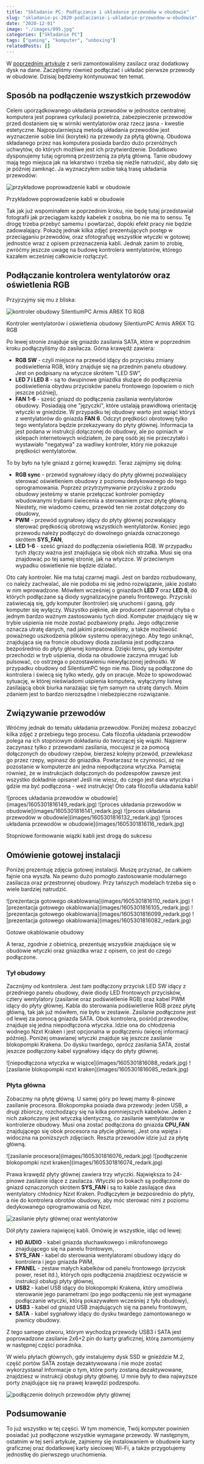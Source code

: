 ```yaml
---
title: "Składanie PC: Podłączanie i układanie przewodów w obudowie"
slug: "skladanie-pc-2020-podlaczanie-i-ukladanie-przewodow-w-obudowie"
date: "2020-12-01"
image: "./images/095.jpg"
categories: ["Składanie PC"]
tags: ["gaming", "komputer", "unboxing"]
relatedPosts: []
---
```


W [poprzednim artykule](/skladanie-pc-2020-montaz-zasilacza-oraz-dyskow-na-dane) z serii zamontowaliśmy zasilacz oraz dodatkowy dysk na dane. Zaczęliśmy również podłączać i układać pierwsze przewody w obudowie. Dzisiaj będziemy kontynuować ten temat.

## Sposób na podłączenie wszystkich przewodów

Celem uporządkowanego układania przewodów w jednostce centralnej komputera jest poprawa cyrkulacji powietrza, zabezpieczenie przewodów przed dostaniem się w wirniki wentylatorów oraz rzecz jasna - kwestie estetyczne. Najpopularniejszą metodą układania przewodów jest wyznaczenie sobie linii (korytek) na przewody za płytą główną. Obudowa składanego przez nas komputera posiada bardzo dużo przeróżnych uchwytów, do których możliwe jest ich przytwierdzenie. Dodatkowo dysponujemy tutaj ogromną przestrzenią za płytą główną. Tanie obudowy mają tego miejsca jak na lekarstwo i trzeba się nieźle natrudzić, aby dało się je później zamknąć. Ja  wyznaczyłem sobie taką trasę układania przewodów:

![przykładowe poprowadzenie kabli w obudowie](images/1605301816149_lines_redark.jpg)

<ImageDescription>Przykładowe poprowadzenie kabli w obudowie</ImageDescription>

Tak jak już wspominałem w poprzednim kroku, nie będę tutaj przedstawiał fotografii jak przeciągam każdy kabelek z osobna, bo nie ma to sensu. Tę drogę trzeba przebyć samemu i powtarzać, dopóki efekt pracy nie będzie zadowalający. Pokażę jednak kilka zdjęć prezentujących postęp w przeciąganiu przewodów, oraz sfotografuję wszystkie wtyczki w gotowej jednostce wraz z opisem przeznaczenia kabli. Jednak zanim to zrobię, zwróćmy jeszcze uwagę na budowę kontrolera wentylatorów, którego kazałem wcześniej całkowicie rozłączyć.

## Podłączanie kontrolera wentylatorów oraz oświetlenia RGB

Przyjrzyjmy się mu z bliska:

![kontroler obudowy SilentiumPC Armis AR6X TG RGB](images/1605301816154_redark.jpg)

<ImageDescription>Kontroler wentylatorów i oświetlenia obudowy SilentiumPC Armis AR6X TG RGB</ImageDescription>

Po lewej stronie znajduje się gniazdo zasilania SATA, które w poprzednim kroku podłączyliśmy do zasilacza. Górna krawędź zawiera:

- **RGB SW** - czyli miejsce na przewód idący do przycisku zmiany podświetlenia RGB, który znajduje się na przednim panelu obudowy. Jest on podpisany na wtyczce skrótem "LED SW",
- **LED 7 i LED 8** - są to dwupinowe gniazdka służące do podłączenia podświetlenia obydwu przycisków panelu frontowego (opowiem o nich jeszcze później),
- **FAN 1-6** - sześć gniazd do podłączenia zasilania wentylatorów obudowy. Posiadają one "języczki", które ustalają prawidłową orientację wtyczki w gnieździe. W przypadku tej obudowy warto jest wpiąć któryś z wentylatorów do gniazda **FAN 6**. Odczyt prędkości obrotowej tylko tego wentylatora będzie przekazywany do płyty głównej. Informacja ta jest podana w instrukcji dołączonej do obudowy, ale po opiniach w sklepach internetowych widziałem, że parę osób jej nie przeczytało i wystawiało "negatywa" za wadliwy kontroler, który nie pokazuje prędkości wentylatorów.

<AdSense/>

To by było na tyle gniazd z górnej krawędzi. Teraz zajmijmy się dolną:

- **RGB sync** - przewód sygnałowy idący do płyty głównej pozwalający sterować oświetleniem obudowy z poziomu dedykowanego do tego oprogramowania. Poprzez przytrzymywanie przycisku z przodu obudowy jesteśmy w stanie przełączać kontroler pomiędzy wbudowanymi trybami świecenia a sterowaniem przez płytę główną. Niestety, nie wiadomo czemu, przewód ten nie został dołączony do obudowy,
- **PWM** - przewód sygnałowy idący do płyty głównej pozwalający sterować prędkością obrotową wszystkich wentylatorów. Koniec jego przewodu należy podłączyć do dowolnego gniazda oznaczonego skrótem **SYS_FAN**,
- **LED 1-6** - sześć gniazd do podłączenia oświetlenia RGB. W przypadku tych złączy ważna jest znajdująca się obok nich strzałka. Musi się ona znajdować po tej samej stronie, jak na wtyczce. W przeciwnym wypadku oświetlenie nie będzie działać.

Oto cały kontroler. Nie ma tutaj czarnej magii. Jest on bardzo rozbudowany, co należy zachwalać, ale nie podoba mi się jedno rozwiązanie, jakie zostało w nim wprowadzone. Mówiłem wcześniej o gniazdach **LED 7** oraz **LED 8**, do których podłączane są diody sygnalizacyjne panelu frontowego. Przyciski zaświecają się, gdy komputer (kontroler) się uruchomi i gasną, gdy komputer się wyłączy. Wszystko pięknie, ale producent zapomniał chyba o jednym bardzo ważnym zastosowaniu tych diod. Komputer znajdujący się w trybie uśpienia nie może zostać pozbawiony prądu. Jego odłączenie oznacza utratę danych, nad jakimi pracowaliśmy, a także możliwość poważnego uszkodzenia plików systemu operacyjnego. Aby tego uniknąć, znajdująca się na froncie obudowy dioda zasilania jest podłączana bezpośrednio do płyty głównej komputera. Dzięki temu, gdy komputer przechodzi w tryb uśpienia, dioda na obudowie zaczyna mrugać lub pulsować, co ostrzega o pozostawieniu niewyłączonej jednostki. W przypadku obudowy od SilentiumPC tego nie ma. Diody są podłączone do kontrolera i świecą się tylko wtedy, gdy on pracuje. Może to spowodować sytuację, w której nieświadomi uśpienia komputera, wyłączymy listwę zasilającą obok biurka narażając się tym samym na utratę danych. Moim zdaniem jest to bardzo nierozsądne i niebezpieczne rozwiązanie.

## Związywanie przewodów

Wróćmy jednak do tematu układania przewodów. Poniżej możesz zobaczyć kilka zdjęć z przebiegu tego procesu. Cała filozofia układania przewodów polega na ich stopniowym dokładaniu do tworzącej się wiązki. Najpierw zaczynasz tylko z przewodami zasilania, mocujesz je za pomocą dołączonych do obudowy rzepów, bierzesz kolejny przewód, przewlekasz go przez rzepy, wpinasz do gniazdka. Powtarzasz te czynności, aż nie pozostanie w komputerze ani jedna niepodłączona wtyczka. Pamiętaj również, że w instrukcjach dołączonych do podzespołów zawsze jest wszystko dokładnie opisane! Jeśli nie wiesz, do czego jest dana wtyczka i gdzie ma być podłączona - weź instrukcję! Oto cała filozofia układania kabli!

<Gallery width='2'>
![proces układania przewodów w obudowie](images/1605301816149_redark.jpg)
![proces układania przewodów w obudowie](images/1605301816141_redark.jpg)
![proces układania przewodów w obudowie](images/1605301816132_redark.jpg)
![proces układania przewodów w obudowie](images/1605301816116_redark.jpg)
</Gallery>

<ImageDescription>Stopniowe formowanie wiązki kabli jest drogą do sukcesu</ImageDescription>

## Omówienie gotowej instalacji

Poniżej prezentuję zdjęcia gotowej instalacji. Muszę przyznać, że całkiem fajnie ona wyszła. Na pewno dużo pomogło zastosowanie modularnego zasilacza oraz przestronnej obudowy. Przy tańszych modelach trzeba się o wiele bardziej natrudzić.

<Gallery width='2'>
![prezentacja gotowego okablowania](images/1605301816110_redark.jpg)
![prezentacja gotowego okablowania](images/1605301816105_redark.jpg)
![prezentacja gotowego okablowania](images/1605301816099_redark.jpg)
![prezentacja gotowego okablowania](images/1605301816082_redark.jpg)
</Gallery>

<ImageDescription>Gotowe okablowanie obudowy</ImageDescription>

A teraz, zgodnie z obietnicą, prezentuję wszystkie znajdujące się w obudowie wtyczki oraz gniazdka wraz z opisem, co jest do czego podłączone.

### Tył obudowy

Zacznijmy od kontrolera. Jest tam podłączony przycisk LED SW idący z przedniego panelu obudowy, dwie diody LED frontowych przycisków, cztery wentylatory (zasilanie oraz podświetlenie RGB) oraz kabel PWM idący do płyty głównej. Kabla do sterowania podświetlenie RGB przez płytę główną, tak jak już mówiłem, nie było w zestawie. Zasilanie podłączone jest od lewej za pomocą gniazda SATA. Obok kontrolera, pośród przewodów, znajduje się jedna niepodłączona wtyczka. Idzie ona do chłodzenia wodnego Nzxt Kraken i jest opcjonalna w podłączeniu (więcej informacji później). Poniżej omawianej wtyczki znajduje się jeszcze zasilanie blokopompki Krakena. Do dysku twardego, oprócz zasilania SATA, został jeszcze podłączony kabel sygnałowy idący do płyty głównej.

<Gallery>
![niepodłączona wtyczka w wiązce](images/1605301816088_redark.jpg)
![zasilanie blokopompki nzxt kraken](images/1605301816085_redark.jpg)
</Gallery>

### Płyta główna

Zobaczmy na płytę główną. U samej góry po lewej mamy 8-pinowe zasilanie procesora. Blokopompka posiada dwa przewody: jeden USB, a drugi zbiorczy, rozchodzący się na kilka pomniejszych kabelków. Jeden z nich zakończony jest wtyczką identyczną, co zasilanie wentylatorów w kontrolerze obudowy. Musi ona zostać podłączona do gniazda **CPU_FAN** znajdującego się obok procesora na płycie głównej. Jest ona wpięta i widoczna na poniższych zdjęciach. Reszta przewodów idzie już za płytę główną.

<Gallery>
![zasilanie procesora](images/1605301816076_redark.jpg)
![podłączenie blokopompki nzxt kraken](images/1605301816074_redark.jpg)
</Gallery>

Prawa krawędź płyty głównej zawiera trzy wtyczki. Największa to 24-pinowe zasilanie idące z zasilacza. Wtyczki po bokach są podłączone do gniazd oznaczonych skrótem **SYS_FAN** i są to kable zasilające dwa wentylatory chłodnicy Nzxt Kraken. Podłączyłem je bezpośrednio do płyty, a nie do kontrolera obrotów obudowy, aby móc sterować nimi z poziomu dedykowanego oprogramowania od Nzxt.

![zasilanie płyty głównej oraz wentylatorów](images/1605301816068_redark.jpg)

Dół płyty zawiera najwięcej kabli. Omówię je wszystkie, idąc od lewej:

- **HD AUDIO** - kabel gniazda słuchawkowego i mikrofonowego znajdującego się na panelu frontowym,
- **SYS_FAN** - kabel do sterowania wentylatorami obudowy idący do kontrolera i jego gniazda PWM,
- **FPANEL** - zestaw małych kabelków od panelu frontowego (przycisk power, reset itd.), których opis podłączenia znajdziesz oczywiście w instrukcji obsługi płyty głównej,
- **USB2** - kabel USB idący do blokopompki Krakena, który umożliwia sterowanie jego parametrami (po jego podłączeniu nie jest wymagane podłączanie wtyczki, którą pokazywałem wcześniej z tyłu obudowy),
- **USB3** - kabel od gniazd USB znajdujących się na panelu frontowym,
- **SATA** - kabel sygnałowy idący do dysku twardego zamontowanego w piwnicy obudowy.

<AdSense/>

Z tego samego otworu, którym wychodzą przewody USB3 i SATA jest poprowadzone zasilanie 2x6+2 pin do karty graficznej, którą zamontujemy w następnej części poradnika.

<WarningBlock>W wielu płytach głównych, gdy instalujemy dysk SSD w gnieździe M.2, część portów SATA zostaje dezaktywowana i nie może zostać wykorzystana! Informacje o tym, które porty zostaną dezaktywowane, znajdziesz w instrukcji obsługi płyty głównej. U mnie były to dwa najwyższe porty znajdujące się na prawej krawędzi podzespołu.</WarningBlock>

![podłączenie dolnych przewodów płyty głównej](images/1605301816041_redark.jpg)

## Podsumowanie

To już wszystko w tej części. W tym momencie, Twój komputer powinien posiadać już podłączone wszystkie wymagane przewody. W następnym, ostatnim w tej serii artykule, zajmiemy się instalowaniem w obudowie karty graficznej oraz dodatkowej karty sieciowej Wi-Fi, a także przygotujemy jednostkę do pierwszego uruchomienia.

<AssemblingPcFooter nextPost=''/>
